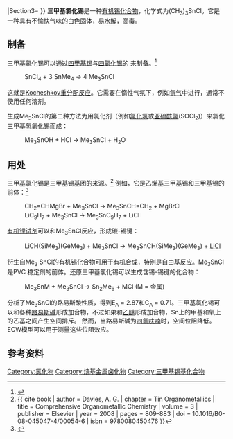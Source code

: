 {{chembox
| Verifiedfields = changed
| Watchedfields = changed
| verifiedrevid = 433077897
| ImageFileL1 =trimethyltin chloride.png
| ImageSizeL1 = 100px
| ImageAltL1 = Skeletal formula of trimethyltin chloride
| ImageFileR1 = Trimethyltin chloride 3D ball.png
| ImageSizeR1 = 120
| ImageAltR1 = Ball-and-stick model of the trimethyltin chloride molecule
| OtherNames = 氯化三甲基锡<br>一氯三甲基锡
|Section1={{Chembox Identifiers
| CASNo_Ref = {{cascite|correct|CAS}}
| CASNo = 1066-45-1
| UNII_Ref = {{fdacite|changed|FDA}}
| UNII = 9E3BCA3684
|  PubChem = 14016
|  ChemSpiderID_Ref = {{chemspidercite|changed|chemspider}}
| ChemSpiderID = 13398
|  SMILES = C[Sn](C)(C)Cl
|  InChI = 1/3CH3.ClH.Sn/h3*1H3;1H;/q;;;;+1/p-1/rC3H9ClSn/c1-5(2,3)4/h1-3H3
|  InChIKey = KWTSZCJMWHGPOS-KMTPXCBSAM
|  StdInChI_Ref = {{stdinchicite|changed|chemspider}}
| StdInChI = 1S/3CH3.ClH.Sn/h3*1H3;1H;/q;;;;+1/p-1
|  StdInChIKey_Ref = {{stdinchicite|changed|chemspider}}
| StdInChIKey = KWTSZCJMWHGPOS-UHFFFAOYSA-M
}}
|Section2={{Chembox Properties
| Formula = C<sub>3</sub>H<sub>9</sub>SnCl
| MolarMass = 199.27 g/mol
| MeltingPt = {{convert|38.5|C|K}}<ref>{{ cite book |author1=Lide, D. R. |author2=Milne, G. W. | title = Handbook of Data on Organic Compounds | edition = 3rd | volume = 4 | publisher = CRC Press | year = 1994 | page = 4973 }}</ref>
| BoilingPt = {{convert|148|C|K}}
| BoilingPt_notes = 
  }}
|Section3={{Chembox Hazards
| RPhrases = {{R26/27/28}}-{{R50/53}}
| SPhrases = {{S26}}-{{S27}}-{{S28}}-{{S45}}-{{S60}}-{{S61}}
| ExternalSDS = [http://hazard.com/msds/f2/bkn/bknln.html External MSDS]
  }}
}}
'''三甲基氯化锡'''是一种[[有机锡化合物|有机锡化合物]]，化学式为(CH<sub>3</sub>)<sub>3</sub>SnCl。它是一种具有不愉快气味的白色固体，易[[水解|水解]]，高毒。

==制备==
三甲基氯化锡可以通过[[四甲基锡|四甲基锡]]与[[四氯化锡|四氯化锡]]的{{le|重分配反应|Redistribution (chemistry)}}<!--暂译-->来制备。<ref>{{OrgSynth | author = Scott, W. J.; Crisp, G. T.; Stille, J. K. | title = Palladium-catalyzed Coupling of Vinyl Triflates with Organostannanes: 4-''tert''-Butylcyclohexen-1-yl)-2-propen-1-one | year = 1990 | volume = 68 | pages = 116 | collvol = 8 | collvolpages = 97 | prep = cv8p0097 }}</ref>
:SnCl<sub>4</sub>  +  3 SnMe<sub>4</sub> →  4 Me<sub>3</sub>SnCl

这就是[[Kocheshkov重分配反应|Kocheshkov重分配反应]]。它需要在惰性气氛下，例如[[氩气|氩气]]中进行，通常不使用任何溶剂。

生成Me<sub>3</sub>SnCl的第二种方法为用氯化剂（例如[[氯化氢|氯化氢]]或[[亚硫酰氯|亚硫酰氯]](SOCl<sub>2</sub>)）来氯化三甲基氢氧化锡而成：

:Me<sub>3</sub>SnOH  +  HCl  →   Me<sub>3</sub>SnCl + H<sub>2</sub>O

==用处==
三甲基氯化锡是三甲基锡基团的来源。<ref>{{ cite book | author = Davies, A. G. | chapter = Tin Organometallics | title = Comprehensive Organometallic Chemistry | volume = 3 | publisher = Elsevier | year = 2008 | pages = 809–883 | doi = 10.1016/B0-08-045047-4/00054-6 | isbn = 9780080450476 }}</ref> 例如，它是乙烯基三甲基锡和{{le|茚配合物|Transition_metal_indenyl_complex|茚基}}三甲基锡的前体：<ref>{{cite book|title=Monoindenyltrichloride Complexes of Titanium(IV), Zirconium(IV), and Hafnium(IV)|journal=Inorg. Synth.|volume=32|pages=215–221|authors=Robert J. Morris, Scott L. Shaw, Jesse M. Jefferis, James J. Storhoff, Dean M. Goedde|doi=10.1002/9780470132630.ch36|series=Inorganic Syntheses|year=2007|isbn=9780470132630}}</ref>
:CH<sub>2</sub>=CHMgBr  +  Me<sub>3</sub>SnCl   →   Me<sub>3</sub>SnCH=CH<sub>2</sub> + MgBrCl
:LiC<sub>9</sub>H<sub>7</sub>  +   Me<sub>3</sub>SnCl  →  Me<sub>3</sub>SnC<sub>9</sub>H<sub>7</sub>  +   LiCl

[[有机锂试剂|有机锂试剂]]可以和Me<sub>3</sub>SnCl反应，形成碳-锡键：
:LiCH(SiMe<sub>3</sub>)(GeMe<sub>3</sub>) + Me<sub>3</sub>SnCl  →  Me<sub>3</sub>SnCH(SiMe<sub>3</sub>)(GeMe<sub>3</sub>) + [[氯化锂|LiCl]]

衍生自Me<sub>3</sub> SnCl的有机锡化合物可用于[[有机合成|有机合成]]，特别是[[自由基|自由基]]反应。Me<sub>3</sub>SnCl是PVC 稳定剂的前体。还原三甲基氯化锡可以生成含锡-锡键的化合物： 
:Me<sub>3</sub>SnM + Me<sub>3</sub>SnCl  →  Sn<sub>2</sub>Me<sub>6</sub> + MCl (M = 金属)

{{le|ECW模型|ECW model}}分析了Me<sub>3</sub>SnCl的路易斯酸性质，得到E<sub>A</sub> = 2.87和C<sub>A</sub> = 0.71。三甲基氯化锡可以和各种[[路易斯碱|路易斯碱]]形成加合物，不过如果和[[乙醚|乙醚]]形成加合物，Sn上的甲基和氧上的乙基之间产生空间排斥。 然而，当路易斯碱为[[四氢呋喃|四氢呋喃]]时，空间位阻降低。 ECW模型可以用于测量这些位阻效应。

==参考资料==
{{reflist}}
{{锡化合物}}

[[Category:氯化物|Category:氯化物]]
[[Category:烷基金属卤化物|Category:烷基金属卤化物]]
[[Category:三甲基锡基化合物|Category:三甲基锡基化合物]]